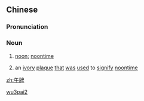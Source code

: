 ==Chinese==
{{zh-forms}}

===Pronunciation===
{{zh-pron
|m=wǔpái
|cat=n
}}

===Noun===
{{zh-noun}}

# {{lb|zh|archaic}} [[noon]]; [[noontime]]
# {{lb|zh|archaic}} an [[ivory]] [[plaque]] [[that]] [[was]] [[used]] to [[signify]] [[noontime]]

[[Category:Mandarin archaic terms|wu3pai2]]

[[zh:午牌]]